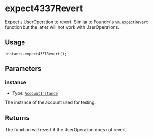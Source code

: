 # expect4337Revert

Expect a UserOperation to revert. Similar to Foundry's `vm.expectRevert` function but the latter will not work with UserOperations.

## Usage

```solidity copy
instance.expect4337Revert();
```

## Parameters

### instance

- Type: [`AccountInstance`](/modulekit/glossary/types#accountinstance)

The instance of the account used for testing.

## Returns

The function will revert if the UserOperation does not revert.
